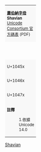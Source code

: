 {| class="wikitable nounderlines" style="border-collapse:collapse;background:#FFFFFF;font-size:large;text-align:center"
| colspan="17" style="background:#F8F8F8;font-size:small" | '''[[蕭伯納字母 (Unicode區段)|蕭伯納字母]]'''<br />'''Shavian'''{{ref label|U10450_as_of_Unicode_version|1}}<br />[https://www.unicode.org/charts/PDF/U10450.pdf Unicode Consortium 官方碼表] (PDF)
|- style="background:#F8F8F8;font-size:small"
| style="width:45pt" | &nbsp; || style="width:20pt"  | 0 || style="width:20pt"  | 1 || style="width:20pt"  | 2 || style="width:20pt"  | 3 || style="width:20pt"  | 4 || style="width:20pt"  | 5 || style="width:20pt"  | 6 || style="width:20pt"  | 7 || style="width:20pt"  | 8 || style="width:20pt"  | 9 || style="width:20pt"  | A || style="width:20pt"  | B || style="width:20pt"  | C || style="width:20pt"  | D || style="width:20pt"  | E || style="width:20pt"  | F
|-
| style="background:#F8F8F8;font-size:small" | U+1045x
| title="U+10450: SHAVIAN LETTER PEEP" | &#x10450;
| title="U+10451: SHAVIAN LETTER TOT" | &#x10451;
| title="U+10452: SHAVIAN LETTER KICK" | &#x10452;
| title="U+10453: SHAVIAN LETTER FEE" | &#x10453;
| title="U+10454: SHAVIAN LETTER THIGH" | &#x10454;
| title="U+10455: SHAVIAN LETTER SO" | &#x10455;
| title="U+10456: SHAVIAN LETTER SURE" | &#x10456;
| title="U+10457: SHAVIAN LETTER CHURCH" | &#x10457;
| title="U+10458: SHAVIAN LETTER YEA" | &#x10458;
| title="U+10459: SHAVIAN LETTER HUNG" | &#x10459;
| title="U+1045A: SHAVIAN LETTER BIB" | &#x1045A;
| title="U+1045B: SHAVIAN LETTER DEAD" | &#x1045B;
| title="U+1045C: SHAVIAN LETTER GAG" | &#x1045C;
| title="U+1045D: SHAVIAN LETTER VOW" | &#x1045D;
| title="U+1045E: SHAVIAN LETTER THEY" | &#x1045E;
| title="U+1045F: SHAVIAN LETTER ZOO" | &#x1045F;
|-
| style="background:#F8F8F8;font-size:small" | U+1046x
| title="U+10460: SHAVIAN LETTER MEASURE" | &#x10460;
| title="U+10461: SHAVIAN LETTER JUDGE" | &#x10461;
| title="U+10462: SHAVIAN LETTER WOE" | &#x10462;
| title="U+10463: SHAVIAN LETTER HA-HA" | &#x10463;
| title="U+10464: SHAVIAN LETTER LOLL" | &#x10464;
| title="U+10465: SHAVIAN LETTER MIME" | &#x10465;
| title="U+10466: SHAVIAN LETTER IF" | &#x10466;
| title="U+10467: SHAVIAN LETTER EGG" | &#x10467;
| title="U+10468: SHAVIAN LETTER ASH" | &#x10468;
| title="U+10469: SHAVIAN LETTER ADO" | &#x10469;
| title="U+1046A: SHAVIAN LETTER ON" | &#x1046A;
| title="U+1046B: SHAVIAN LETTER WOOL" | &#x1046B;
| title="U+1046C: SHAVIAN LETTER OUT" | &#x1046C;
| title="U+1046D: SHAVIAN LETTER AH" | &#x1046D;
| title="U+1046E: SHAVIAN LETTER ROAR" | &#x1046E;
| title="U+1046F: SHAVIAN LETTER NUN" | &#x1046F;
|-
| style="background:#F8F8F8;font-size:small" | U+1047x
| title="U+10470: SHAVIAN LETTER EAT" | &#x10470;
| title="U+10471: SHAVIAN LETTER AGE" | &#x10471;
| title="U+10472: SHAVIAN LETTER ICE" | &#x10472;
| title="U+10473: SHAVIAN LETTER UP" | &#x10473;
| title="U+10474: SHAVIAN LETTER OAK" | &#x10474;
| title="U+10475: SHAVIAN LETTER OOZE" | &#x10475;
| title="U+10476: SHAVIAN LETTER OIL" | &#x10476;
| title="U+10477: SHAVIAN LETTER AWE" | &#x10477;
| title="U+10478: SHAVIAN LETTER ARE" | &#x10478;
| title="U+10479: SHAVIAN LETTER OR" | &#x10479;
| title="U+1047A: SHAVIAN LETTER AIR" | &#x1047A;
| title="U+1047B: SHAVIAN LETTER ERR" | &#x1047B;
| title="U+1047C: SHAVIAN LETTER ARRAY" | &#x1047C;
| title="U+1047D: SHAVIAN LETTER EAR" | &#x1047D;
| title="U+1047E: SHAVIAN LETTER IAN" | &#x1047E;
| title="U+1047F: SHAVIAN LETTER YEW" | &#x1047F;
|-
| colspan="17" style="background:#F8F8F8;font-size:small;text-align:left" | '''註釋'''
:1.{{note|U10450_as_of_Unicode_version}}依據 Unicode 14.0
|}<noinclude>
[[Category:Unicode模板|Shavian]]
{{Documentation|Template:Unicode chart/block documentation}}
</noinclude>